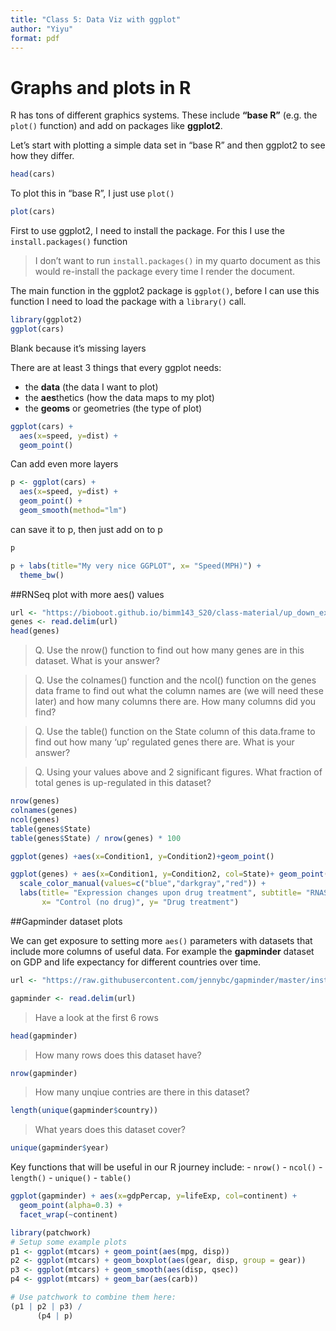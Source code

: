 ```yaml
---
title: "Class 5: Data Viz with ggplot"
author: "Yiyu"
format: pdf
---
```

# Graphs and plots in R

R has tons of different graphics systems. These include **"base R"** (e.g. the `plot()` function) and add on packages like **ggplot2**.

Let's start with plotting a simple data set in "base R" and then ggplot2 to see how they differ.

```r
head(cars)
```

To plot this in "base R", I just use `plot()`

```r
plot(cars)
```
First to use ggplot2, I need to install the package. For this I use the `install.packages()` function

> I don't want to run `install.packages()` in my quarto document as this would re-install the package every time I render the document.

The main function in the ggplot2 package is `ggplot()`, before I can use this function I need to load the package with a `library()` call.
```r
library(ggplot2)
ggplot(cars)
```
Blank because it's missing layers

There are at least 3 things that every ggplot needs: 

- the **data** (the data I want to plot)
- the **aes**thetics (how the data maps to my plot) 
- the **geoms** or geometries (the type of plot)

```r
ggplot(cars) + 
  aes(x=speed, y=dist) +
  geom_point()
```

Can add even more layers

```r
p <- ggplot(cars) + 
  aes(x=speed, y=dist) +
  geom_point() + 
  geom_smooth(method="lm")
```
can save it to p, then just add on to p

```r
p
```

```r
p + labs(title="My very nice GGPLOT", x= "Speed(MPH)") + 
  theme_bw()
```

##RNSeq plot with more aes() values

```r
url <- "https://bioboot.github.io/bimm143_S20/class-material/up_down_expression.txt"
genes <- read.delim(url)
head(genes)

```
> Q. Use the nrow() function to find out how many genes are in this dataset. What is your answer? 

> Q. Use the colnames() function and the ncol() function on the genes data frame to find out what the column names are (we will need these later) and how many columns there are. How many columns did you find? 

> Q. Use the table() function on the State column of this data.frame to find out how many ‘up’ regulated genes there are. What is your answer? 

> Q. Using your values above and 2 significant figures. What fraction of total genes is up-regulated in this dataset? 

```r
nrow(genes)
colnames(genes)
ncol(genes)
table(genes$State)
table(genes$State) / nrow(genes) * 100
```

```r
ggplot(genes) +aes(x=Condition1, y=Condition2)+geom_point()
```

```r
ggplot(genes) + aes(x=Condition1, y=Condition2, col=State)+ geom_point() +
  scale_color_manual(values=c("blue","darkgray","red")) + 
  labs(title= "Expression changes upon drug treatment", subtitle= "RNASeq Data", 
       x= "Control (no drug)", y= "Drug treatment")
```

##Gapminder dataset plots

We can get exposure to setting more `aes()` parameters with datasets that include more columns of useful data. For example the **gapminder** dataset on GDP and life expectancy for different countries over time.

```r
url <- "https://raw.githubusercontent.com/jennybc/gapminder/master/inst/extdata/gapminder.tsv"

gapminder <- read.delim(url)
```

>Have a look at the first 6 rows

```r
head(gapminder)
```
>How many rows does this dataset have?

```r
nrow(gapminder)
```
>How many unqiue contries are there in this dataset?

```r
length(unique(gapminder$country))
```

>What years does this dataset cover?

```r
unique(gapminder$year)
```

Key functions that will be useful in our R journey include: 
- `nrow()`
- `ncol()`
- `length()`
- `unique()`
- `table()`

```r
ggplot(gapminder) + aes(x=gdpPercap, y=lifeExp, col=continent) +
  geom_point(alpha=0.3) + 
  facet_wrap(~continent)
```

```r
library(patchwork)
# Setup some example plots 
p1 <- ggplot(mtcars) + geom_point(aes(mpg, disp))
p2 <- ggplot(mtcars) + geom_boxplot(aes(gear, disp, group = gear))
p3 <- ggplot(mtcars) + geom_smooth(aes(disp, qsec))
p4 <- ggplot(mtcars) + geom_bar(aes(carb)) 

# Use patchwork to combine them here:
(p1 | p2 | p3) /
      (p4 | p)
```


